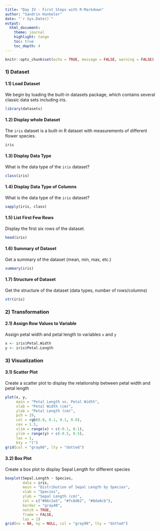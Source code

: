 ---
title: "Day IV - First Steps with R-Markdown"
author: "Sandrin Hunkeler"
date: "`r Sys.Date()`"
output: 
  html_document:
    theme: journal
    highlight: tango
    toc: true
    toc_depth: 4
---

```{r setup, include=FALSE}
knitr::opts_chunk$set(echo = TRUE, message = FALSE, warning = FALSE)
```


### 1) Dataset

#### 1.1) Load Dataset
We begin by loading the built-in datasets package, which contains several classic data sets including iris.

```{r }
library(datasets)
```



#### 1.2) Display whole Dataset

The `iris` dataset is a built-in R dataset with measurements of different flower species.


```{r eval=FALSE}
iris 
```


#### 1.3) Display Data Type
What is the data type of the `iris` dataset?

```{r}
class(iris)
```


#### 1.4) Display Data Type of Columns
What is the data type of the `iris` dataset?

```{r}
sapply(iris, class)
```
  
#### 1.5) List First Few Rows
Display the first six rows of the dataset.


```{r}
head(iris)
```


#### 1.6) Summary of Dataset
Get a summary of the dataset (mean, min, max, etc.)  

```{r}
summary(iris)
```


#### 1.7) Structure of Dataset

Get the structure of the dataset (data types, number of rows/columns) 

```{r}
str(iris)
```


### 2) Transformation

#### 2.1) Assign Row Values to Variable

Assign petal width and petal length to variables `x` and `y`  

```{r}
x <- iris$Petal.Width
y <- iris$Petal.Length
```



### 3) Visualization
#### 3.1) Scatter Plot

Create a scatter plot to display the relationship between petal width and petal length  
```{r}
plot(x, y,
     main = "Petal Length vs. Petal Width",
     xlab = "Petal Width (cm)",
     ylab = "Petal Length (cm)",
     pch = 19,
     col = rgb(0.8, 0.1, 0.1, 0.6),
     cex = 1.5,
     xlim = range(x) + c(-0.1, 0.1),
     ylim = range(y) + c(-0.5, 0.5),
     las = 1,
     bty = "l")
grid(col = "gray80", lty = "dotted")

```


#### 3.2) Box Plot
Create a box plot to display Sepal Length for different species  

```{r}
boxplot(Sepal.Length ~ Species,
        data = iris,
        main = "Distribution of Sepal Length by Species",
        xlab = "Species",
        ylab = "Sepal Length (cm)",
        col = c("#66c2a5", "#fc8d62", "#8da0cb"),
        border = "gray40",
        notch = TRUE,
        frame = FALSE,
        las = 1)
grid(nx = NA, ny = NULL, col = "gray90", lty = "dotted")

```




